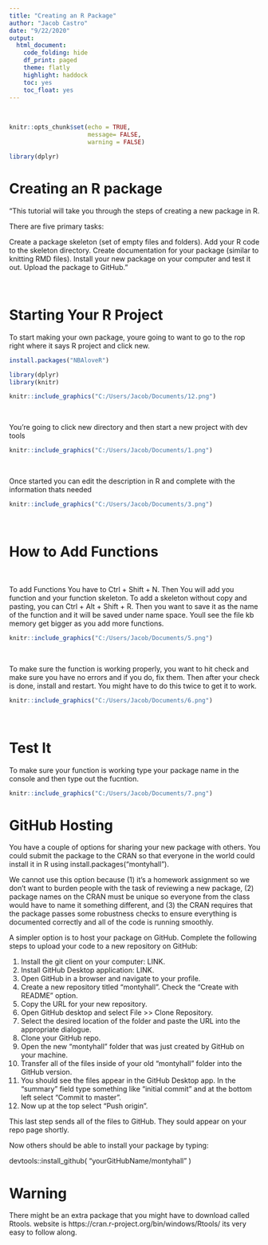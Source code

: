 ```yaml
---
title: "Creating an R Package"
author: "Jacob Castro"
date: "9/22/2020" 
output: 
  html_document:
    code_folding: hide
    df_print: paged
    theme: flatly
    highlight: haddock
    toc: yes
    toc_float: yes
---
```

<br>  
  
```r


knitr::opts_chunk$set(echo = TRUE,
                      message= FALSE,
                      warning = FALSE)

library(dplyr)


```

# Creating an R package

"This tutorial will take you through the steps of creating a new package in R.

There are five primary tasks:

Create a package skeleton (set of empty files and folders).
Add your R code to the skeleton directory.
Create documentation for your package (similar to knitting RMD files).
Install your new package on your computer and test it out.
Upload the package to GitHub."


<br>


# Starting Your R Project

To start making your own package, youre going to want to go to the rop right where it says R project and click new.

```r
install.packages("NBAloveR")

library(dplyr)
library(knitr)

```

```r
knitr::include_graphics("C:/Users/Jacob/Documents/12.png")
```
<br>

You're going to click new directory and then start a new project with dev tools
<br>
```r
knitr::include_graphics("C:/Users/Jacob/Documents/1.png")
```
<br>

Once started you can edit the description in R and complete with the information thats needed
<br>
```r
knitr::include_graphics("C:/Users/Jacob/Documents/3.png")
```

<br>

# How to Add Functions
<br> 

To add Functions You have to Ctrl + Shift + N. Then You will add you function and your function skeleton. To add a skeleton without copy and pasting, you can Ctrl + Alt + Shift + R.  Then you want to save it as the name of the function and it will be saved under name space. Youll see the file kb memory get bigger as you add more functions.
<br>
```r
knitr::include_graphics("C:/Users/Jacob/Documents/5.png")
```
<br>

To make sure the function is working properly, you want to hit check and make sure you have no errors and if you do, fix them. Then after your check is done, install and restart. You might have to do this twice to get it to work. 
<br>
```r
knitr::include_graphics("C:/Users/Jacob/Documents/6.png")
```
<br>

# Test It
To make sure your function is working type your package name in the console and then type out the fucntion. 
```r
knitr::include_graphics("C:/Users/Jacob/Documents/7.png")
```
# GitHub Hosting
You have a couple of options for sharing your new package with others. You could submit the package to the CRAN so that everyone in the world could install it in R using install.packages(“montyhall”).

We cannot use this option because (1) it’s a homework assignment so we don’t want to burden people with the task of reviewing a new package, (2) package names on the CRAN must be unique so everyone from the class would have to name it something different, and (3) the CRAN requires that the package passes some robustness checks to ensure everything is documented correctly and all of the code is running smoothly.

A simpler option is to host your package on GitHub. Complete the following steps to upload your code to a new repository on GitHub:

1. Install the git client on your computer: LINK.
2. Install GitHub Desktop application: LINK.
3. Open GitHub in a browser and navigate to your profile.
4. Create a new repository titled “montyhall”. Check the “Create with README” option.
5. Copy the URL for your new repository.
6. Open GitHub desktop and select File >> Clone Repository.
7. Select the desired location of the folder and paste the URL into the appropriate dialogue.
8. Clone your GitHub repo.
9. Open the new “montyhall” folder that was just created by GitHub on your machine.
10. Transfer all of the files inside of your old “montyhall” folder into the GitHub version.
11. You should see the files appear in the GitHub Desktop app. In the “summary” field type something like “initial commit” and at the bottom left select “Commit to master”.
12. Now up at the top select “Push origin”.

This last step sends all of the files to GitHub. They sould appear on your repo page shortly.

Now others should be able to install your package by typing:

devtools::install_github( "yourGitHubName/montyhall" )

# Warning

There might be an extra package that you might have to download called Rtools. website is https://cran.r-project.org/bin/windows/Rtools/ its very easy to follow along.  